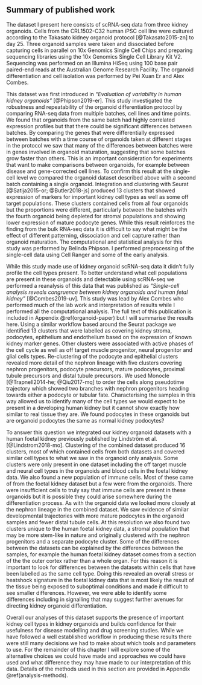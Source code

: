 ## Summary of published work

The dataset I present here consists of scRNA-seq data from three kidney
organoids. Cells from the CRL1502-C32 human iPSC cell line were cultured
according to the Takasato kidney organoid protocol [@Takasato2015-zn] to day
25. Three organoid samples were taken and dissociated before capturing cells in
parallel on 10x Genomics Single Cell Chips and preparing sequencing libraries
using the 10x Genomics Single Cell Library Kit V2. Sequencing was performed on
an Illumina HiSeq using 100 base pair paired-end reads at the Australian Genome
Research Facility. The organoid differentiation and cell isolation was
performed by Pei Xuan Er and Alex Combes.

This dataset was first introduced in _"Evaluation of variability in human
kidney organoids"_ [@Phipson2019-er]. This study investigated the robustness
and repeatability of the organoid differentiation protocol by comparing RNA-seq
data from multiple batches, cell lines and time points. We found that organoids
from the same batch had highly correlated expression profiles but that there
could be significant differences between batches. By comparing the genes that
were differentially expressed between batches with a time course of organoids
taken at different stages in the protocol we saw that many of the differences
between batches were in genes involved in organoid maturation, suggesting that
some batches grow faster than others. This is an important consideration for
experiments that want to make comparisons between organoids, for example
between disease and gene-corrected cell lines. To confirm this result at the
single-cell level we compared the organoid dataset described above with a
second batch containing a single organoid. Integration and clustering with
Seurat [@Satija2015-or; @Butler2018-js] produced 13 clusters that showed
expression of markers for important kidney cell types as well as some off
target populations. These clusters contained cells from all four organoids but
the proportions were different, particularly between the batches with the
fourth organoid being depleted for stromal populations and showing lower
expression of mature podocyte genes. While this result reinforces the finding
from the bulk RNA-seq data it is difficult to say what might be the effect of
different patterning, dissociation and cell capture rather than organoid
maturation. The computational and statistical analysis for this study was
performed by Belinda Phipson. I performed preprocessing of the single-cell data
using Cell Ranger and some of the early analysis.

While this study made use of kidney organoid scRNA-seq data it didn't fully
profile the cell types present. To better understand what cell populations are
present in these organoids and detectable using scRNA-seq we performed a
reanalysis of this data that was published as _"Single-cell analysis reveals
congruence between kidney organoids and human fetal kidney"_ [@Combes2019-uv].
This study was lead by Alex Combes who performed much of the lab work and
interpretation of results while I performed all the computational analysis. The
full text of this publication is included in Appendix \@ref(organoid-paper) but
I will summarise the results here. Using a similar workflow based around the
Seurat package we identified 13 clusters that were labelled as covering kidney
stroma, podocytes, epithelium and endothelium based on the expression of known
kidney marker genes. Other clusters were associated with active phases of the
cell cycle as well as off target muscle progenitor, neural progenitor and glial
cells types. Re-clustering of the podocyte and epithelial clusters revealed
more detail of the nephron lineage with five clusters covering nephron
progenitors, podocyte precursors, mature podocytes, proximal tubule precursors
and distal tubule precursors. We used Monocle [@Trapnell2014-he; @Qiu2017-mq]
to order the cells along pseudotime trajectory which showed two branches with
nephron progenitors heading towards either a podocyte or tubular fate.
Characterising the samples in this way allowed us to identify many of the cell
types we would expect to be present in a developing human kidney but it cannot
show exactly how similar to real tissue they are. We found podocytes in these
organoids but are organoid podocytes the same as normal kidney podocytes?

To answer this question we integrated our kidney organoid datasets with a human
foetal kidney previously published by Lindström et al. [@Lindstrom2018-mo].
Clustering of the combined dataset produced 16 clusters, most of which
contained cells from both datasets and covered similar cell types to what we
saw in the organoid only analysis. Some clusters were only present in one
dataset including the off target muscle and neural cell types in the organoids
and blood cells in the foetal kidney data. We also found a new population of
immune cells. Most of these came of from the foetal kidney dataset but a few
were from the organoids. There were insufficient cells to truly say that immune
cells are present in these organoids but it is possible they could arise
somewhere during the differentiation process. As with the organoid data we
looked more closely at the nephron lineage in the combined dataset. We saw
evidence of similar developmental trajectories with more mature podocytes in
the organoid samples and fewer distal tubule cells. At this resolution we also
found two clusters unique to the human foetal kidney data, a stromal population
that may be more stem-like in nature and originally clustered with the nephron
progenitors and a separate podocyte cluster. Some of the differences between
the datasets can be explained by the differences between the samples, for
example the human foetal kidney dataset comes from a section of the the outer
cortex rather than a whole organ. For this reason it is important to look for
differences between the datasets within cells that have been labelled as the
same cell type. Doing this revealed an overall stress or heatshock signature in
the foetal kidney data that is most likely the result of the tissue being
exposed to suboptimal conditions and made it difficult to see smaller
differences. However, we were able to identify some differences including in
signalling that may suggest further avenues for directing kidney organoid
differentiation.

Overall our analyses of this dataset supports the presence of important kidney
cell types in kidney organoids and builds confidence for their usefulness for
disease modelling and drug screening studies. While we have followed a well
established workflow in producing these results there were still many decisions
we had to make about which tools and parameters to use. For the remainder of
this chapter I will explore some of the alternative choices we could have made
and approaches we could have used and what difference they may have made to our
interpretation of this data. Details of the methods used in this section are
provided in Appendix \@ref(analysis-methods).
